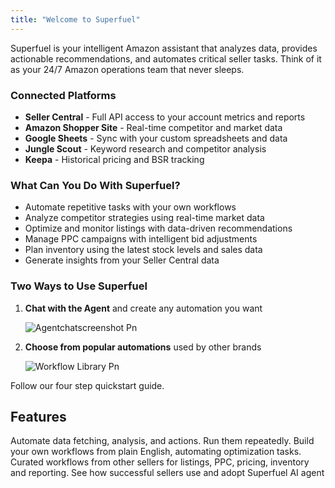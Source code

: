 ```yaml
---
title: "Welcome to Superfuel"
---
```


Superfuel is your intelligent Amazon assistant that analyzes data, provides actionable recommendations, and automates critical seller tasks. Think of it as your 24/7 Amazon operations team that never sleeps.

### Connected Platforms

- **Seller Central** - Full API access to your account metrics and reports
- **Amazon Shopper Site** - Real-time competitor and market data
- **Google Sheets** - Sync with your custom spreadsheets and data
- **Jungle Scout** - Keyword research and competitor analysis
- **Keepa** - Historical pricing and BSR tracking

### What Can You Do With Superfuel?

- Automate repetitive tasks with your own workflows
- Analyze competitor strategies using real-time market data
- Optimize and monitor listings with data-driven recommendations
- Manage PPC campaigns with intelligent bid adjustments
- Plan inventory using the latest stock levels and sales data
- Generate insights from your Seller Central data

### Two Ways to Use Superfuel

1. **Chat with the Agent** and create any automation you want

   ![Agentchatscreenshot Pn](/images/Agentchatscreenshot.png)
2. **Choose from popular automations** used by other brands

   ![Workflow Library Pn](/images/WorkflowLibrary.png)

<Card title="Run Your First Workflow" icon="rocket" iconType="solid" color="#NaNNaNNaN" href="/quickstart">
  Follow our four step quickstart guide.
</Card>

## Features

<Columns cols={2}>
  <Card title="Workflows" icon="chart-network" href="/development">
    Automate data fetching, analysis, and actions. Run them repeatedly.
  </Card>
  <Card title="Agent" icon="user-robot" href="/essentials/settings">
    Build your own workflows from plain English, automating optimization tasks.
  </Card>
  <Card title="Workflow Library" icon="book" href="/essentials/navigation">
    Curated workflows from other sellers for listings, PPC, pricing, inventory and reporting.
  </Card>
  <Card title="Best Practices" icon="lightbulb" href="/api-reference/introduction">
    See how successful sellers use and adopt Superfuel AI agent
  </Card>
</Columns>